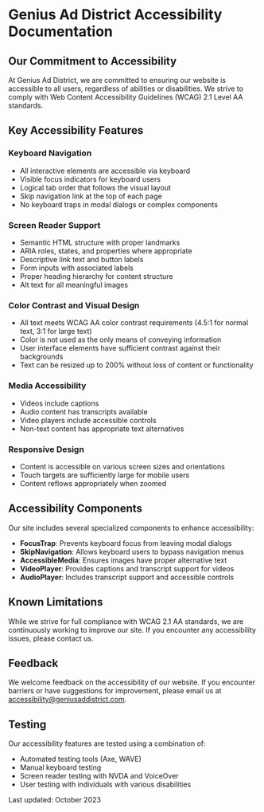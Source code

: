 # Genius Ad District Accessibility Documentation

## Our Commitment to Accessibility

At Genius Ad District, we are committed to ensuring our website is accessible to all users, regardless of abilities or disabilities. We strive to comply with Web Content Accessibility Guidelines (WCAG) 2.1 Level AA standards.

## Key Accessibility Features

### Keyboard Navigation

- All interactive elements are accessible via keyboard
- Visible focus indicators for keyboard users
- Logical tab order that follows the visual layout
- Skip navigation link at the top of each page
- No keyboard traps in modal dialogs or complex components

### Screen Reader Support

- Semantic HTML structure with proper landmarks
- ARIA roles, states, and properties where appropriate
- Descriptive link text and button labels
- Form inputs with associated labels
- Proper heading hierarchy for content structure
- Alt text for all meaningful images

### Color Contrast and Visual Design

- All text meets WCAG AA color contrast requirements (4.5:1 for normal text, 3:1 for large text)
- Color is not used as the only means of conveying information
- User interface elements have sufficient contrast against their backgrounds
- Text can be resized up to 200% without loss of content or functionality

### Media Accessibility

- Videos include captions
- Audio content has transcripts available
- Video players include accessible controls
- Non-text content has appropriate text alternatives

### Responsive Design

- Content is accessible on various screen sizes and orientations
- Touch targets are sufficiently large for mobile users
- Content reflows appropriately when zoomed

## Accessibility Components

Our site includes several specialized components to enhance accessibility:

- **FocusTrap**: Prevents keyboard focus from leaving modal dialogs
- **SkipNavigation**: Allows keyboard users to bypass navigation menus
- **AccessibleMedia**: Ensures images have proper alternative text
- **VideoPlayer**: Provides captions and transcript support for videos
- **AudioPlayer**: Includes transcript support and accessible controls

## Known Limitations

While we strive for full compliance with WCAG 2.1 AA standards, we are continuously working to improve our site. If you encounter any accessibility issues, please contact us.

## Feedback

We welcome feedback on the accessibility of our website. If you encounter barriers or have suggestions for improvement, please email us at accessibility@geniusaddistrict.com.

## Testing

Our accessibility features are tested using a combination of:

- Automated testing tools (Axe, WAVE)
- Manual keyboard testing
- Screen reader testing with NVDA and VoiceOver
- User testing with individuals with various disabilities

Last updated: October 2023 